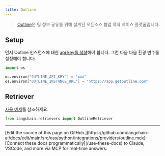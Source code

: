 ```yaml
---
title: Outline
---
```


> [Outline](https://www.getoutline.com/)은 팀 정보 공유를 위해 설계된 오픈소스 협업 지식 베이스 플랫폼입니다.

## Setup

먼저 Outline 인스턴스에 대한 [api key를 생성](https://www.getoutline.com/developers#section/Authentication)해야 합니다. 그런 다음 다음 환경 변수를 설정해야 합니다:

```python
import os

os.environ["OUTLINE_API_KEY"] = "xxx"
os.environ["OUTLINE_INSTANCE_URL"] = "https://app.getoutline.com"
```

## Retriever

[사용 예제](/oss/python/integrations/retrievers/outline)를 참조하세요.

```python
from langchain.retrievers import OutlineRetriever
```

---

<Callout icon="pen-to-square" iconType="regular">
    [Edit the source of this page on GitHub.](https://github.com/langchain-ai/docs/edit/main/src/oss/python/integrations/providers/outline.mdx)
</Callout>
<Tip icon="terminal" iconType="regular">
    [Connect these docs programmatically](/use-these-docs) to Claude, VSCode, and more via MCP for    real-time answers.
</Tip>
